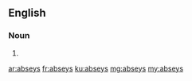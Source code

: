 ==English==

===Noun===
{{head|en}}

# {{plural of|absey}}

[[ar:abseys]]
[[fr:abseys]]
[[ku:abseys]]
[[mg:abseys]]
[[my:abseys]]